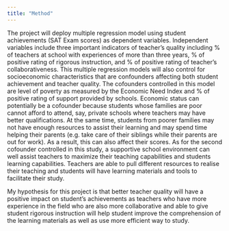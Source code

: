 ```yaml
---
title: "Method"
---
```


The project will deploy multiple regression model using student achievements (SAT Exam scores) as dependent variables. Independent variables include three important indicators of teacher's quality including % of teachers at school with experiences of more than three years, % of positive rating of rigorous instruction, and % of positive rating of teacher's collaborativeness. This multiple regression models will also control for socioeconomic characteristics that are confounders affecting both student achievement and teacher quality. The cofounders controlled in this model are level of poverty as measured by the Economic Need Index and % of positive rating of support provided by schools. Economic status can potentially be a cofounder because students whose families are poor cannot afford to attend, say, private schools where teachers may have better qualifications. At the same time, students from poorer families may not have enough resources to assist their learning and may spend time helping their parents (e.g. take care of their siblings while their parents are out for work). As a result, this can also affect their scores. As for the second cofounder controlled in this study, a supportive school environment can well assist teachers to maximize their teaching capabilities and students learning capabilities. Teachers are able to pull different resources to realise their teaching and students will have learning materials and tools to facilitate their study.

My hypothesis for this project is that better teacher quality will have a positive impact on student's achievements as teachers who have more experience in the field who are also more collaborative and able to give student rigorous instruction will help student improve the comprehension of the learning materials as well as use more efficient way to study.